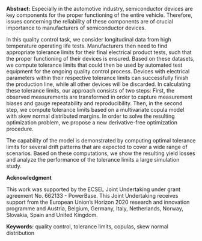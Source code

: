 <span>**Abstract:**</span> Especially in the automotive industry, semiconductor devices are key
components for the proper functioning of the entire vehicle. Therefore,
issues concerning the reliability of these components are of crucial
importance to manufacturers of semiconductor devices.

In this quality control task, we consider longitudinal data from high
temperature operating life tests. Manufacturers then need to find
appropriate tolerance limits for their final electrical product tests,
such that the proper functioning of their devices is ensured. Based on
these datasets, we compute tolerance limits that could then be used by
automated test equipment for the ongoing quality control process.
Devices with electrical parameters within their respective tolerance
limits can successfully finish the production line, while all other
devices will be discarded. In calculating these tolerance limits, our
approach consists of two steps: First, the observed measurements are
transformed in order to capture measurement biases and gauge
repeatability and reproducibility. Then, in the second step, we compute
tolerance limits based on a multivariate copula model with skew normal
distributed margins. In order to solve the resulting optimization
problem, we propose a new derivative-free optimization procedure.

The capability of the model is demonstrated by computing optimal
tolerance limits for several drift patterns that are expected to cover a
wide range of scenarios. Based on these computations, we show the
resulting yield losses and analyze the performance of the tolerance
limits a large simulation study.

<span>**Acknowledgment**</span>

This work was supported by the ECSEL Joint Undertaking under grant
agreement No. 662133 - PowerBase. This Joint Undertaking receives
support from the European Union’s Horizon 2020 research and innovation
programme and Austria, Belgium, Germany, Italy, Netherlands, Norway,
Slovakia, Spain and United Kingdom.

<span>**Keywords:**</span> quality control, tolerance limits, copulas,
skew normal distribution
